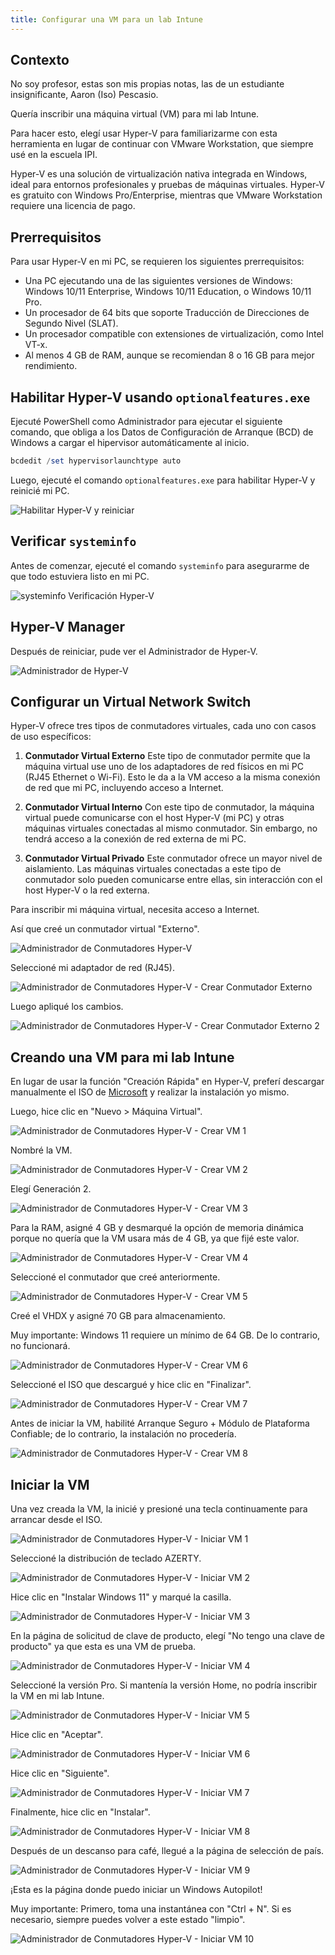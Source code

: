 ```yaml
---  
title: Configurar una VM para un lab Intune
---
```


## Contexto

No soy profesor, estas son mis propias notas, las de un estudiante insignificante, Aaron (Iso) Pescasio.

Quería inscribir una máquina virtual (VM) para mi lab Intune.

Para hacer esto, elegí usar Hyper-V para familiarizarme con esta herramienta en lugar de continuar con VMware Workstation, que siempre usé en la escuela IPI.

<Callout title="Punto Clave">
Hyper-V es una solución de virtualización nativa integrada en Windows, ideal para entornos profesionales y pruebas de máquinas virtuales. Hyper-V es gratuito con Windows Pro/Enterprise, mientras que VMware Workstation requiere una licencia de pago.
</Callout>

## Prerrequisitos

Para usar Hyper-V en mi PC, se requieren los siguientes prerrequisitos:

- Una PC ejecutando una de las siguientes versiones de Windows: Windows 10/11 Enterprise, Windows 10/11 Education, o Windows 10/11 Pro.
- Un procesador de 64 bits que soporte Traducción de Direcciones de Segundo Nivel (SLAT).
- Un procesador compatible con extensiones de virtualización, como Intel VT-x.
- Al menos 4 GB de RAM, aunque se recomiendan 8 o 16 GB para mejor rendimiento.

## Habilitar Hyper-V usando `optionalfeatures.exe`

Ejecuté PowerShell como Administrador para ejecutar el siguiente comando, que obliga a los Datos de Configuración de Arranque (BCD) de Windows a cargar el hipervisor automáticamente al inicio.

```ps1
bcdedit /set hypervisorlaunchtype auto
```

Luego, ejecuté el comando `optionalfeatures.exe` para habilitar Hyper-V y reinicié mi PC.

![Habilitar Hyper-V y reiniciar](/images/intune/hyper-v/turn-on-hyper-v.png)

## Verificar `systeminfo`

Antes de comenzar, ejecuté el comando `systeminfo` para asegurarme de que todo estuviera listo en mi PC.

![systeminfo Verificación Hyper-V](/images/intune/hyper-v/systeminfo.png)

## Hyper-V Manager

Después de reiniciar, pude ver el Administrador de Hyper-V.

![Administrador de Hyper-V](/images/intune/hyper-v/hyper-v-manager.png)

## Configurar un Virtual Network Switch

Hyper-V ofrece tres tipos de conmutadores virtuales, cada uno con casos de uso específicos:

1. **Conmutador Virtual Externo**
   Este tipo de conmutador permite que la máquina virtual use uno de los adaptadores de red físicos en mi PC (RJ45 Ethernet o Wi-Fi). Esto le da a la VM acceso a la misma conexión de red que mi PC, incluyendo acceso a Internet.

2. **Conmutador Virtual Interno**
   Con este tipo de conmutador, la máquina virtual puede comunicarse con el host Hyper-V (mi PC) y otras máquinas virtuales conectadas al mismo conmutador. Sin embargo, no tendrá acceso a la conexión de red externa de mi PC.

3. **Conmutador Virtual Privado**
   Este conmutador ofrece un mayor nivel de aislamiento. Las máquinas virtuales conectadas a este tipo de conmutador solo pueden comunicarse entre ellas, sin interacción con el host Hyper-V o la red externa.

Para inscribir mi máquina virtual, necesita acceso a Internet.

Así que creé un conmutador virtual "Externo".

![Administrador de Conmutadores Hyper-V](/images/intune/hyper-v/hyper-v-switch-manager.png)

Seleccioné mi adaptador de red (RJ45).

![Administrador de Conmutadores Hyper-V - Crear Conmutador Externo](/images/intune/hyper-v/hyper-v-switch-ext.png)

Luego apliqué los cambios.

![Administrador de Conmutadores Hyper-V - Crear Conmutador Externo 2](/images/intune/hyper-v/hyper-v-switch-ext-apply.png)

## Creando una VM para mi lab Intune

En lugar de usar la función "Creación Rápida" en Hyper-V, preferí descargar manualmente el ISO de [Microsoft](https://www.microsoft.com/en-us/software-download/windows11) y realizar la instalación yo mismo.

Luego, hice clic en "Nuevo > Máquina Virtual".

![Administrador de Conmutadores Hyper-V - Crear VM 1](/images/intune/hyper-v/hyper-v-create-vm-1.png)

Nombré la VM.

![Administrador de Conmutadores Hyper-V - Crear VM 2](/images/intune/hyper-v/hyper-v-create-vm-2.png)

Elegí Generación 2.

![Administrador de Conmutadores Hyper-V - Crear VM 3](/images/intune/hyper-v/hyper-v-create-vm-3.png)

Para la RAM, asigné 4 GB y desmarqué la opción de memoria dinámica porque no quería que la VM usara más de 4 GB, ya que fijé este valor.

![Administrador de Conmutadores Hyper-V - Crear VM 4](/images/intune/hyper-v/hyper-v-create-vm-4.png)

Seleccioné el conmutador que creé anteriormente.

![Administrador de Conmutadores Hyper-V - Crear VM 5](/images/intune/hyper-v/hyper-v-create-vm-5.png)

Creé el VHDX y asigné 70 GB para almacenamiento.

<Callout type="warn">
Muy importante: Windows 11 requiere un mínimo de 64 GB. De lo contrario, no funcionará.
</Callout>

![Administrador de Conmutadores Hyper-V - Crear VM 6](/images/intune/hyper-v/hyper-v-create-vm-6.png)

Seleccioné el ISO que descargué y hice clic en "Finalizar".

![Administrador de Conmutadores Hyper-V - Crear VM 7](/images/intune/hyper-v/hyper-v-create-vm-7.png)

Antes de iniciar la VM, habilité Arranque Seguro + Módulo de Plataforma Confiable; de lo contrario, la instalación no procedería.

![Administrador de Conmutadores Hyper-V - Crear VM 8](/images/intune/hyper-v/hyper-v-create-vm-8.png)

## Iniciar la VM

Una vez creada la VM, la inicié y presioné una tecla continuamente para arrancar desde el ISO.

![Administrador de Conmutadores Hyper-V - Iniciar VM 1](/images/intune/hyper-v/hyper-v-start-vm-1v2.png)

Seleccioné la distribución de teclado AZERTY.

![Administrador de Conmutadores Hyper-V - Iniciar VM 2](/images/intune/hyper-v/hyper-v-start-vm-2.png)

Hice clic en "Instalar Windows 11" y marqué la casilla.

![Administrador de Conmutadores Hyper-V - Iniciar VM 3](/images/intune/hyper-v/hyper-v-start-vm-3.png)

En la página de solicitud de clave de producto, elegí "No tengo una clave de producto" ya que esta es una VM de prueba.

![Administrador de Conmutadores Hyper-V - Iniciar VM 4](/images/intune/hyper-v/hyper-v-start-vm-4.png)

Seleccioné la versión Pro. Si mantenía la versión Home, no podría inscribir la VM en mi lab Intune.

![Administrador de Conmutadores Hyper-V - Iniciar VM 5](/images/intune/hyper-v/hyper-v-start-vm-5.png)

Hice clic en "Aceptar".

![Administrador de Conmutadores Hyper-V - Iniciar VM 6](/images/intune/hyper-v/hyper-v-start-vm-6.png)

Hice clic en "Siguiente".

![Administrador de Conmutadores Hyper-V - Iniciar VM 7](/images/intune/hyper-v/hyper-v-start-vm-7.png)

Finalmente, hice clic en "Instalar".

![Administrador de Conmutadores Hyper-V - Iniciar VM 8](/images/intune/hyper-v/hyper-v-start-vm-8.png)

Después de un descanso para café, llegué a la página de selección de país.

![Administrador de Conmutadores Hyper-V - Iniciar VM 9](/images/intune/hyper-v/hyper-v-start-vm-9.png)

¡Esta es la página donde puedo iniciar un Windows Autopilot!

<Callout type="warn">
Muy importante: Primero, toma una instantánea con "Ctrl + N". Si es necesario, siempre puedes volver a este estado "limpio".
</Callout>

![Administrador de Conmutadores Hyper-V - Iniciar VM 10](/images/intune/hyper-v/hyper-v-start-vm-10.png)